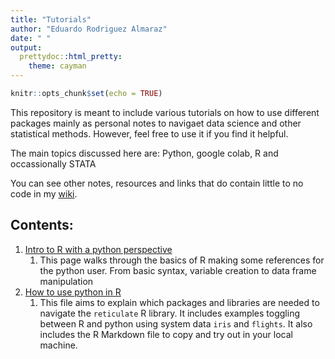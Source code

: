 ```yaml
---
title: "Tutorials"
author: "Eduardo Rodriguez Almaraz"
date: " "
output: 
  prettydoc::html_pretty:
    theme: cayman
---
```


```r
knitr::opts_chunk$set(echo = TRUE)
```


This repository is meant to include various tutorials on how to use different packages mainly as personal notes to navigaet data science and other statistical methods. However, feel free to use it if you find it helpful.

The main topics discussed here are: Python, google colab, R and occassionally STATA

You can see other notes, resources and links that do contain little to no code in my [wiki](https://github.com/eduardorod1229/Notes-and-tutorials/wiki). 


## Contents:
1. [Intro to R with a python perspective](https://eduardorod1229.github.io/Data-science-pages/Intro_to_R.html)
    1. This page walks through the basics of R making some references for the python user. From basic syntax, variable creation to data frame manipulation


2. [How to use python in R](https://eduardorod1229.github.io/Data-science-pages/How-to-use-python-in-R.html)
    1. This file aims to explain which packages and libraries are needed to navigate the `reticulate` R library. It includes examples toggling between R and python using system data `iris` and `flights`. It also includes the R Markdown file to copy and try out in your local machine.
    

